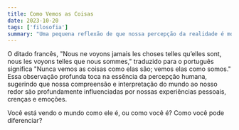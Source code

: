 ```yaml
---
title: Como Vemos as Coisas
date: 2023-10-20
tags: ['filosofia']
summary: "Uma pequena reflexão de que nossa percepção da realidade é moldada mais por nossos estados internos e viéses do que pela natureza objetiva das coisas."
---
```


O ditado francês, "Nous ne voyons jamais les choses telles qu’elles sont, nous 
les voyons telles que nous sommes," traduzido para o português significa "Nunca vemos as coisas como elas são; 
vemos elas como somos." Essa observação profunda toca na essência da percepção humana, 
sugerindo que nossa compreensão e interpretação do mundo ao nosso redor são profundamente influenciadas 
por nossas experiências pessoais, crenças e emoções.

Você está vendo o mundo como ele é, ou como você é? Como você pode diferenciar?
